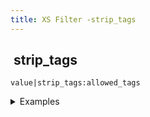 ```yaml
---
title: XS Filter -strip_tags
---
```


## <img src="../assets/docuBadge (11).png" alt="" data-size="line"> strip\_tags <a href="#xsstrip_tags" id="xsstrip_tags"></a>

`value|strip_tags:allowed_tags`

<details>

<summary>Examples</summary>

```javascript
"<p>test</p>"|strip_tags         // Returns "test"
"<p><b>test</b></p>"|strip_tags:"<b>"    // Returns "<b>test</b>"
```

</details>
